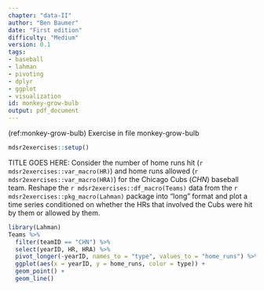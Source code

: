 ```yaml
---
chapter: "data-II"
author: "Ben Baumer"
date: "First edition"
difficulty: "Medium"
version: 0.1
tags:
- baseball
- lahman
- pivoting
- dplyr
- ggplot
- visualization
id: monkey-grow-bulb
output: pdf_document
---
```


(ref:monkey-grow-bulb) Exercise in file monkey-grow-bulb

```r
mdsr2exercises::setup()
```

TITLE GOES HERE: Consider the number of home runs hit (`r mdsr2exercises::var_macro(HR)`) and home runs allowed (`r mdsr2exercises::var_macro(HRA)`) for the Chicago Cubs ($CHN$) baseball team. Reshape the `r mdsr2exercises::df_macro(Teams)` data from the `r mdsr2exercises::pkg_macro(Lahman)` package into "long" format and plot a time series conditioned on whether the HRs that involved the Cubs were hit by them or allowed by them. 

<!--begin-answer-->
```r
library(Lahman)
Teams %>%
  filter(teamID == "CHN") %>%
  select(yearID, HR, HRA) %>%
  pivot_longer(-yearID, names_to = "type", values_to = "home_runs") %>%
  ggplot(aes(x = yearID, y = home_runs, color = type)) +
  geom_point() +
  geom_line()
```

<!--end-answer-->

